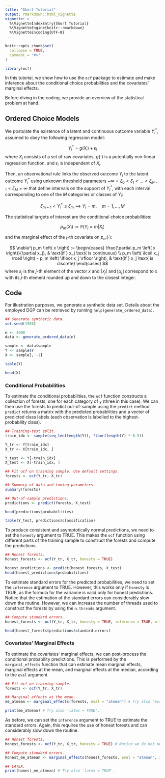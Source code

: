 ```yaml
---
title: "Short Tutorial"
output: rmarkdown::html_vignette
vignette: >
  %\VignetteIndexEntry{Short Tutorial}
  %\VignetteEngine{knitr::rmarkdown}
  %\VignetteEncoding{UTF-8}
---
```


```r
knitr::opts_chunk$set(
  collapse = TRUE,
  comment = "#>"
)

library(ocf)
```

In this tutorial, we show how to use the `ocf` package to estimate and make inference about the conditional choice probabilities and the covariates' marginal effects. 

Before diving in the coding, we provide an overview of the statistical problem at hand.

## Ordered Choice Models
We postulate the existence of a latent and continuous outcome variable $Y_i^*$, assumed to obey the following regression model:

$$ Y_i^* = g \left( X_i \right) + \epsilon_i  $$
where $X_i$ consists of a set of raw covariates, $g \left( \cdot \right)$ is a potentially non-linear regression function, and $\epsilon_i$ is independent of $X_i$. 

Then, an observational rule links the observed outcome $Y_i$ to the latent outcome $Y_{i}^*$ using unknown threshold parameters $- \infty = \zeta_0 < \zeta_1 < \dots < \zeta_{M - 1} < \zeta_M = \infty$ that define intervals on the support of $Y_i^*$, with each interval corresponding to one of the $M$ categories or classes of $Y_i$:

$$ \zeta_{m - 1} < Y_i^* \leq \zeta_{m} \implies Y_i = m, \quad m = 1, \dots, M $$

The statistical targets of interest are the conditional choice probabilities:

$$ p_m \left( X_i \right) := \mathbb{P} \left( Y_i = m | X_i \right) $$

and the marginal effect of the $j$-th covariate on $p_m \left( \cdot \right)$:

$$
\nabla^j p_m \left( x \right) := 
  \begin{cases}
    \frac{\partial p_m \left( x \right)}{\partial x_j}, & \text{if } x_j \text{ is continuous}  \\
    p_m \left( \lceil x_j \rceil \right) - p_m \left( \lfloor x_j \rfloor \right), & \text{if } x_j \text{ is discrete}
  \end{cases}
$$
where $x_j$ is the $j$-th element of the vector $x$ and $\lceil x_j \rceil$ and $\lfloor x_j \rfloor$ correspond to $x$ with its $j$-th element rounded up and down to the closest integer.

## Code
For illustration purposes, we generate a synthetic data set. Details about the employed DGP can be retrieved by running `help(generate_ordered_data)`.

```r
## Generate synthetic data.
set.seed(1986)

n <- 1000
data <- generate_ordered_data(n)

sample <- data$sample
Y <- sample$Y
X <- sample[, -1]

table(Y)

head(X)
```

### Conditional Probabilities
To estimate the conditional probabilities, the `ocf` function constructs a collection of forests, one for each category of `y` (three in this case). We can then use the forests to predict out-of-sample using the `predict` method. `predict` returns a matrix with the predicted probabilities and a vector of predicted class labels (each observation is labelled to the highest-probability class). 

```r
## Training-test split.
train_idx <- sample(seq_len(length(Y)), floor(length(Y) * 0.5))

Y_tr <- Y[train_idx]
X_tr <- X[train_idx, ]

Y_test <- Y[-train_idx]
X_test <- X[-train_idx, ]

## Fit ocf on training sample. Use default settings.
forests <- ocf(Y_tr, X_tr)

## Summary of data and tuning parameters.
summary(forests)

## Out-of-sample predictions.
predictions <- predict(forests, X_test)

head(predictions$probabilities)

table(Y_test, predictions$classification)
```

To produce consistent and asymptotically normal predictions, we need to set the `honesty` argument to TRUE. This makes the `ocf` function using different parts of the training sample to construct the forests and compute the predictions.

```r
## Honest forests.
honest_forests <- ocf(Y_tr, X_tr, honesty = TRUE)

honest_predictions <- predict(honest_forests, X_test)
head(honest_predictions$probabilities)
```

To estimate standard errors for the predicted probabilities, we need to set the `inference` argument to TRUE. However, this works only if `honesty` is TRUE, as the formula for the variance is valid only for honest predictions. Notice that the estimation of the standard errors can considerably slow down the routine. However, we can increase the number of threads used to construct the forests by using the `n.threads` argument.

```r
## Compute standard errors.
honest_forests <- ocf(Y_tr, X_tr, honesty = TRUE, inference = TRUE, n.threads = 0) # Use all CPUs.

head(honest_forests$predictions$standard.errors)
```

### Covariates' Marginal Effects
To estimate the covariates' marginal effects, we can post-process the conditional probability predictions. This is performed by the `marginal_effects` function that can estimate mean marginal effects, marginal effects at the mean, and marginal effects at the median, according to the `eval` argument.

```r
## Fit ocf on training sample.
forests <- ocf(Y_tr, X_tr)

## Marginal effects at the mean.
me_atmean <- marginal_effects(forests, eval = "atmean") # Try also 'eval = "atmean"' and 'eval = "mean"'.

print(me_atmean) # Try also 'latex = TRUE'.
```

As before, we can set the `inference` argument to TRUE to estimate the standard errors. Again, this requires the use of honest forests and can considerably slow down the routine.

```r
## Honest forests.
honest_forests <- ocf(Y_tr, X_tr, honesty = TRUE) # Notice we do not need inference here!

## Compute standard errors.
honest_me_atmean <- marginal_effects(honest_forests, eval = "atmean", inference = TRUE)

## LATEX.
print(honest_me_atmean) # Try also 'latex = TRUE'.
```
